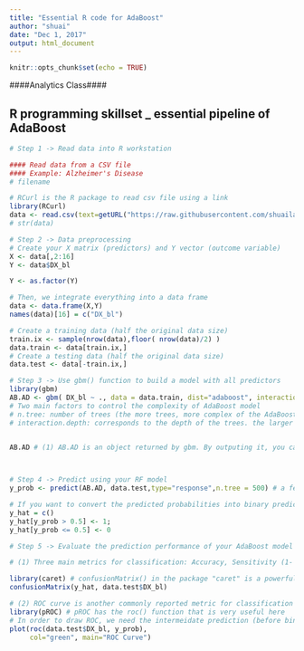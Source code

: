 ---
title: "Essential R code for AdaBoost"
author: "shuai"
date: "Dec 1, 2017"
output: html_document
---

```{r setup, include=FALSE}
knitr::opts_chunk$set(echo = TRUE)
```


####Analytics Class####

## R programming skillset _ essential pipeline of AdaBoost

```{r}
# Step 1 -> Read data into R workstation

#### Read data from a CSV file 
#### Example: Alzheimer's Disease
# filename

# RCurl is the R package to read csv file using a link
library(RCurl)
data <- read.csv(text=getURL("https://raw.githubusercontent.com/shuailab/ind_498/master/resource/data/AD.csv"))
# str(data)
```

```{r}
# Step 2 -> Data preprocessing
# Create your X matrix (predictors) and Y vector (outcome variable)
X <- data[,2:16]
Y <- data$DX_bl

Y <- as.factor(Y)

# Then, we integrate everything into a data frame
data <- data.frame(X,Y)
names(data)[16] = c("DX_bl")

# Create a training data (half the original data size)
train.ix <- sample(nrow(data),floor( nrow(data)/2) )
data.train <- data[train.ix,]
# Create a testing data (half the original data size)
data.test <- data[-train.ix,]

```


```{r}
# Step 3 -> Use gbm() function to build a model with all predictors
library(gbm)
AB.AD <- gbm( DX_bl ~ ., data = data.train, dist="adaboost", interaction.depth = 6, n.tree = 500) 
# Two main factors to control the complexity of AdaBoost model
# n.tree: number of trees (the more trees, more complex of the AdaBoost model)
# interaction.depth: corresponds to the depth of the trees. the larger the interaction.depth, the more complex of the trees


AB.AD # (1) AB.AD is an object returned by gbm. By outputing it, you can see the OOB error and classification errors in each class (remember, this is training error). (2) For instance, rf.AD$err.rate, has three columns, corresponding to OOB error, error on class 1, and error on class 2, respectively. Each row corresponds to a tree. To get the overall OOB error, simply do mean(rf.AD$err.rate[,"OOB"]). (3) rf.AD$importance: gives ranking scores of the variables, the larger the score, the more importance of the model. 

     

```


```{r}
# Step 4 -> Predict using your RF model
y_prob <- predict(AB.AD, data.test,type="response",n.tree = 500) # a few comments: 1) predict() is a function that you can find in many R pacakges. R package developers tend to agree to write such a function predict(obj, data), where obj is the obj of the created model by that package, and data is the data points you want to predict on. 2) While in many cases this is not needed, sometimes you do need to specify the argument "type". Here, in gbm, type must be either 'link' or 'response'. We use type="response", which means, y_hat are the predicted probabilities (a number between 0 and 1) of belonging to class "1".

# If you want to convert the predicted probabilities into binary predictions, below is how you could do so
y_hat = c() 
y_hat[y_prob > 0.5] <- 1; 
y_hat[y_prob <= 0.5] <- 0

```

```{r}
# Step 5 -> Evaluate the prediction performance of your AdaBoost model

# (1) Three main metrics for classification: Accuracy, Sensitivity (1- False Positive), Specificity (1 - False Negative)

library(caret) # confusionMatrix() in the package "caret" is a powerful function to summerize the prediction performance of a classification model, reporting metrics such as Accuracy, Sensitivity (1- False Positive), Specificity (1 - False Negative), to name a few. 
confusionMatrix(y_hat, data.test$DX_bl)

# (2) ROC curve is another commonly reported metric for classification models
library(pROC) # pROC has the roc() function that is very useful here
# In order to draw ROC, we need the intermeidate prediction (before binary classification). Thus, y_prob, is this intermeidate prediction. 
plot(roc(data.test$DX_bl, y_prob),
     col="green", main="ROC Curve")

```


